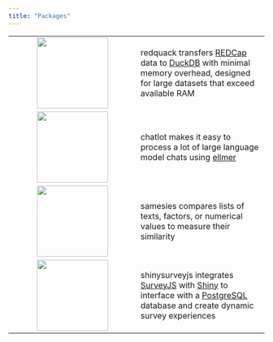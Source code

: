 ```yaml
---
title: "Packages"
---
```


|  |  |
|:--:|----|
| [![](media/redquack-hex.png){height="140"}](https://github.com/dylanpieper/redquack) | redquack transfers [REDCap](https://project-redcap.org) data to [DuckDB](https://duckdb.org) with minimal memory overhead, designed for large datasets that exceed available RAM |
| [![](media/chatlot-hex.png){height="140"}](https://github.com/dylanpieper/hellmer) | chatlot makes it easy to process a lot of large language model chats using [ellmer](https://ellmer.tidyverse.org) |
| [![](media/samesies-hex.png){height="140"}](https://github.com/dylanpieper/samesies) | samesies compares lists of texts, factors, or numerical values to measure their similarity |
| [![](media/SSJS-Hex.svg){height="140"}](https://github.com/dylanpieper/shinysurveyjs) | shinysurveyjs integrates [SurveyJS](https://surveyjs.io/) with [Shiny](#0) to interface with a [PostgreSQL](#0) database and create dynamic survey experiences |
